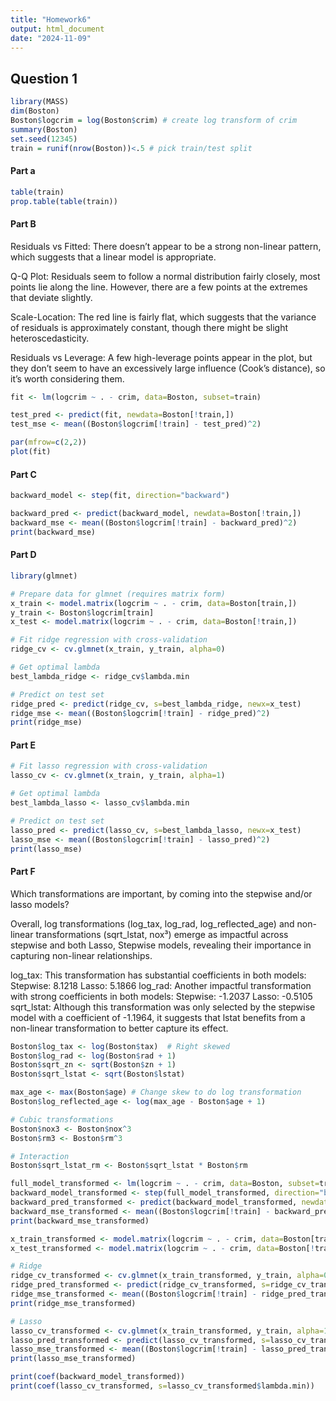 ```yaml
---
title: "Homework6"
output: html_document
date: "2024-11-09"
---
```


## Question 1
```r
library(MASS)
dim(Boston)
Boston$logcrim = log(Boston$crim) # create log transform of crim
summary(Boston)
set.seed(12345)
train = runif(nrow(Boston))<.5 # pick train/test split
```
#### Part a
```r
table(train)
prop.table(table(train))
```
#### Part B
Residuals vs Fitted: There doesn't appear to be a strong non-linear pattern, which suggests that a linear model is appropriate.

Q-Q Plot: Residuals seem to follow a normal distribution fairly closely, most points lie along the line. However, there are a few points at the extremes that deviate slightly.

Scale-Location: The red line is fairly flat, which suggests that the variance of residuals is approximately constant, though there might be slight heteroscedasticity.

Residuals vs Leverage: A few high-leverage points appear in the plot, but they don't seem to have an excessively large influence (Cook's distance), so it’s worth considering them.
```r
fit <- lm(logcrim ~ . - crim, data=Boston, subset=train)

test_pred <- predict(fit, newdata=Boston[!train,])
test_mse <- mean((Boston$logcrim[!train] - test_pred)^2)

par(mfrow=c(2,2))
plot(fit)
```
#### Part C
```r
backward_model <- step(fit, direction="backward")

backward_pred <- predict(backward_model, newdata=Boston[!train,])
backward_mse <- mean((Boston$logcrim[!train] - backward_pred)^2)
print(backward_mse)
```
#### Part D
```r
library(glmnet)

# Prepare data for glmnet (requires matrix form)
x_train <- model.matrix(logcrim ~ . - crim, data=Boston[train,])
y_train <- Boston$logcrim[train]
x_test <- model.matrix(logcrim ~ . - crim, data=Boston[!train,])

# Fit ridge regression with cross-validation
ridge_cv <- cv.glmnet(x_train, y_train, alpha=0)

# Get optimal lambda
best_lambda_ridge <- ridge_cv$lambda.min

# Predict on test set
ridge_pred <- predict(ridge_cv, s=best_lambda_ridge, newx=x_test)
ridge_mse <- mean((Boston$logcrim[!train] - ridge_pred)^2)
print(ridge_mse)

```
#### Part E
```r
# Fit lasso regression with cross-validation
lasso_cv <- cv.glmnet(x_train, y_train, alpha=1)

# Get optimal lambda
best_lambda_lasso <- lasso_cv$lambda.min

# Predict on test set
lasso_pred <- predict(lasso_cv, s=best_lambda_lasso, newx=x_test)
lasso_mse <- mean((Boston$logcrim[!train] - lasso_pred)^2)
print(lasso_mse)

```
#### Part F
 Which transformations are important, by coming into the stepwise and/or lasso models?
 
Overall, log transformations (log_tax, log_rad, log_reflected_age) and non-linear transformations (sqrt_lstat, nox³) emerge as impactful across stepwise and both Lasso, Stepwise models, revealing their importance in capturing non-linear relationships.

log_tax: This transformation has substantial coefficients in both models:
Stepwise: 8.1218
Lasso: 5.1866
log_rad: Another impactful transformation with strong coefficients in both models:
Stepwise: -1.2037
Lasso: -0.5105
sqrt_lstat: Although this transformation was only selected by the stepwise model with a coefficient of -1.1964, it suggests that lstat benefits from a non-linear transformation to better capture its effect.
```r
Boston$log_tax <- log(Boston$tax)  # Right skewed
Boston$log_rad <- log(Boston$rad + 1)
Boston$sqrt_zn <- sqrt(Boston$zn + 1)    
Boston$sqrt_lstat <- sqrt(Boston$lstat)  

max_age <- max(Boston$age) # Change skew to do log transformation
Boston$log_reflected_age <- log(max_age - Boston$age + 1)

# Cubic transformations
Boston$nox3 <- Boston$nox^3
Boston$rm3 <- Boston$rm^3

# Interaction
Boston$sqrt_lstat_rm <- Boston$sqrt_lstat * Boston$rm

```

```r
full_model_transformed <- lm(logcrim ~ . - crim, data=Boston, subset=train)
backward_model_transformed <- step(full_model_transformed, direction="backward")
backward_pred_transformed <- predict(backward_model_transformed, newdata=Boston[!train,])
backward_mse_transformed <- mean((Boston$logcrim[!train] - backward_pred_transformed)^2)
print(backward_mse_transformed)

```

```r
x_train_transformed <- model.matrix(logcrim ~ . - crim, data=Boston[train,])
x_test_transformed <- model.matrix(logcrim ~ . - crim, data=Boston[!train,])

# Ridge
ridge_cv_transformed <- cv.glmnet(x_train_transformed, y_train, alpha=0)
ridge_pred_transformed <- predict(ridge_cv_transformed, s=ridge_cv_transformed$lambda.min, newx=x_test_transformed)
ridge_mse_transformed <- mean((Boston$logcrim[!train] - ridge_pred_transformed)^2)
print(ridge_mse_transformed)

# Lasso
lasso_cv_transformed <- cv.glmnet(x_train_transformed, y_train, alpha=1)
lasso_pred_transformed <- predict(lasso_cv_transformed, s=lasso_cv_transformed$lambda.min, newx=x_test_transformed)
lasso_mse_transformed <- mean((Boston$logcrim[!train] - lasso_pred_transformed)^2)
print(lasso_mse_transformed)

```
```r
print(coef(backward_model_transformed))
print(coef(lasso_cv_transformed, s=lasso_cv_transformed$lambda.min))
```

```r


```

